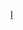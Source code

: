 {{asbox
| image     = Flag-map of Italy.svg
| pix       = 
| subject   = [[意大利]]地理
| qualifier = 
| category  = 意大利地理小作品
| tempsort  =  
| name      = Template:Italy-geo-stub
}}<noinclude>[[cat:欧洲地理小作品模板|I]]
</noinclude>